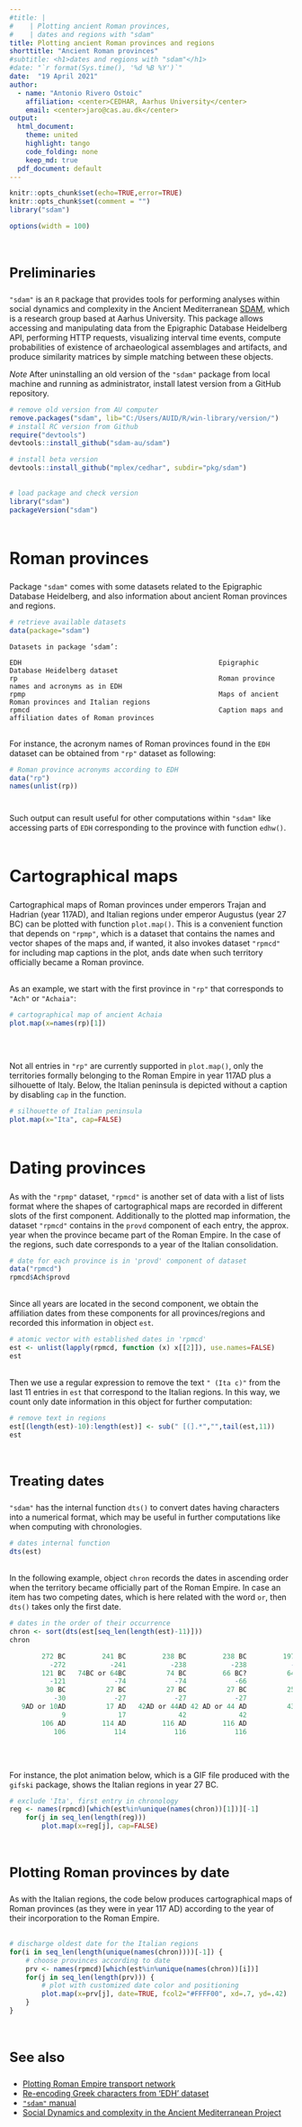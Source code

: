 ---
#title: |
#    | Plotting ancient Roman provinces, 
#    | dates and regions with "sdam"
title: Plotting ancient Roman provinces and regions
shorttitle: "Ancient Roman provinces"
#subtitle: <h1>dates and regions with "sdam"</h1>
#date: "`r format(Sys.time(), '%d %B %Y')`"
date:  "19 April 2021" 
author: 
  - name: "Antonio Rivero Ostoic"
    affiliation: <center>CEDHAR, Aarhus University</center>
    email: <center>jaro@cas.au.dk</center>
output:
  html_document:
    theme: united
    highlight: tango
    code_folding: none
    keep_md: true
  pdf_document: default
---

<style type="text/css">
h1, h4 {
  text-align: center;
  color: DarkRed;
}
h1.title {
  font-size: 24pt;
}
h2 {
  font-size: 22pt;
}
h3 {
  font-size: 18pt;
}
</style>


```{r setup, echo=FALSE, message=FALSE}
knitr::opts_chunk$set(echo=TRUE,error=TRUE)
knitr::opts_chunk$set(comment = "")
library("sdam")
```

```{r set-options, echo=FALSE, cache=FALSE}
options(width = 100)
```


<div style="margin-bottom:60px;"> </div>


### Preliminaries
`"sdam"` is an `R` package that provides tools for performing analyses within social dynamics and complexity in the
Ancient Mediterranean [SDAM](https://sdam-au.github.io/sdam-au/), which is a research group based at Aarhus University. 
This package allows accessing and manipulating data from the Epigraphic Database Heidelberg API, performing HTTP requests, 
visualizing interval time events, compute probabilities of existence of archaeological assemblages and artifacts, and 
produce similarity matrices by simple matching between these objects. 

*Note* After uninstalling an old version of the `"sdam"` package from local machine and running as administrator, 
install latest version from a GitHub repository. 

```{r sdam, echo=TRUE, eval=FALSE}
# remove old version from AU computer
remove.packages("sdam", lib="C:/Users/AUID/R/win-library/version/")
# install RC version from Github
require("devtools")
devtools::install_github("sdam-au/sdam")
```

```{r sdam0, echo=FALSE, eval=FALSE}
# install beta version
devtools::install_github("mplex/cedhar", subdir="pkg/sdam")
```

<div style="margin-bottom:30px;"> </div>


```{r}
# load package and check version
library("sdam")
packageVersion("sdam")
```



<div style="margin-bottom:60px;"> </div>


## Roman provinces
Package `"sdam"` comes with some datasets related to the Epigraphic Database Heidelberg, and also 
information about ancient Roman provinces and regions.


```{r, datasets, echo=TRUE, eval=FALSE}
# retrieve available datasets
data(package="sdam")
```


```
Datasets in package ‘sdam’:

EDH                                                 Epigraphic Database Heidelberg dataset
rp                                                  Roman province names and acronyms as in EDH
rpmp                                                Maps of ancient Roman provinces and Italian regions
rpmcd                                               Caption maps and affiliation dates of Roman provinces
```



<div style="margin-bottom:30px;"> </div>

For instance, the acronym names of Roman provinces found in the `EDH` dataset 
can be obtained from `"rp"` dataset as following:


```{r}
# Roman province acronyms according to EDH
data("rp")
names(unlist(rp))
```
<div style="margin-bottom:40px;"> </div>


Such output can result useful for other computations within `"sdam"` like accessing parts of `EDH` 
corresponding to the province with function `edhw()`. 


<div style="margin-bottom:60px;"> </div>


## Cartographical maps

Cartographical maps of Roman provinces under emperors Trajan and Hadrian (year 117AD), and Italian regions 
under emperor Augustus (year 27 BC) can be plotted with function `plot.map()`. This is a convenient function that 
depends on `"rpmp"`, which is a dataset that contains the names and vector shapes of the maps and, if wanted, 
it also invokes dataset `"rpmcd"` for including map captions in the plot, ands date when such territory officially 
became a Roman province.


<div style="margin-bottom:30px;"> </div>


As an example, we start with the first province in `"rp"` that corresponds to `"Ach"` or `"Achaia"`:

```{r, mapprov, echo=TRUE, eval=TRUE, out.width="70%", fig.align="center", fig.cap="year 117 AD"}
# cartographical map of ancient Achaia
plot.map(x=names(rp)[1])
```

<div style="margin-bottom:60px;"> </div>


Not all entries in `"rp"` are currently supported in `plot.map()`, only the territories 
formally belonging to the Roman Empire in year 117AD plus a silhouette of Italy. 
Below, the Italian peninsula is depicted without a caption by disabling `cap` in the function. 


```{r, mapita, echo=TRUE, eval=TRUE, out.width="70%", fig.align="center"}
# silhouette of Italian peninsula
plot.map(x="Ita", cap=FALSE)
```

<div style="margin-bottom:60px;"> </div>



## Dating provinces

As with the `"rpmp"` dataset, `"rpmcd"` is another set of data with a list of lists format 
where the shapes of cartographical maps are recorded in different slots of the first component. 
Additionally to the plotted map information, the dataset `"rpmcd"` contains in the `provd` 
component of each entry, the approx. year when the province became part of the Roman Empire. 
In the case of the regions, such date corresponds to a year of the Italian consolidation. 



```{r, provd, echo=TRUE, eval=TRUE}
# date for each province is in 'provd' component of dataset
data("rpmcd")
rpmcd$Ach$provd
```

<div style="margin-bottom:30px;"> </div>

Since all years are located in the second component, we obtain the affiliation dates from these components 
for all provinces/regions and recorded this information in object `est`. 

```{r, est, echo=-3, eval=TRUE}
# atomic vector with established dates in 'rpmcd' 
est <- unlist(lapply(rpmcd, function (x) x[[2]]), use.names=FALSE)
est
```

<div style="margin-bottom:30px;"> </div>

Then we use a regular expression to remove the text `" (Ita c)"` from the last 11 entries in `est` that 
correspond to the Italian regions. In this way, we count only date information in this object for further 
computation:


```{r, est2, echo=-3, eval=TRUE}
# remove text in regions
est[(length(est)-10):length(est)] <- sub(" [(].*","",tail(est,11))
est
```

<!-- ```{r estout, size="tiny", echo=TRUE, eval=FALSE}
# [1] "27 BC"          "30 BC"          "146 BC"         "63AD or 58AD"   "63AD or 14BC"   "63AD or 14BC"   "51 BC"          "105 AD"         "114 AD"         "133 BC"        
#[11] "116 AD"         "197 BC"         "51 BC"          "74BC or 64BC"   "43 AD"          "17 AD"          "64 BC"          "238 BC"         "66 BC?"         "58 or 30 BC"   
#[21] "74 BC"          "106 AD"         "32BC or 10AD"   "148 BC"         "25 BC"          "27 BC"          "27 BC"          "197 BC"         "272 BC"         "6 AD"          
#[31] "51 BC"          "197 BC"         "43 AD"          "42AD or 44AD"   "148 BC?"        "42 AD or 44 AD" "116 AD"         "6 AD"           "6 AD"           "121 BC"        
#[41] "16BC or 15BC"   "9AD or 10AD"    "9AD or 10AD"    "16BC or 15BC"   "238 BC"         "241 BC"         "64 BC"          "46 AD"          "272 BC"         "272 BC"        
#[51] "272 BC"         "272 BC"         "272 BC"         "272 BC"         "272 BC"         "272 BC"         "272 BC"         "272 BC"         "272 BC"
``` -->


<div style="margin-bottom:60px;"> </div>



### Treating dates

`"sdam"` has the internal function `dts()` to convert dates having characters into a numerical format, which may 
be useful in further computations like when computing with chronologies. 

```{r, dts, echo=TRUE, eval=FALSE}
# dates internal function
dts(est)
```


<!-- ```{r dtsout, size="tiny", echo=TRUE, eval=FALSE}
#         27 BC          30 BC         146 BC   63AD or 58AD   63AD or 14BC   63AD or 14BC          51 BC         105 AD         114 AD         133 BC         116 AD 
#           -27            -30           -146             63             63             63            -51            105            114           -133            116 
#        197 BC          51 BC   74BC or 64BC          43 AD          17 AD          64 BC         238 BC         66 BC?    58 or 30 BC          74 BC         106 AD 
#          -197            -51            -74             43             17            -64           -238            -66            -58            -74            106 
#  32BC or 10AD         148 BC          25 BC          27 BC          27 BC         197 BC         272 BC           6 AD          51 BC         197 BC          43 AD 
#           -32           -148            -25            -27            -27           -197           -272              6            -51           -197             43 
#  42AD or 44AD        148 BC? 42 AD or 44 AD         116 AD           6 AD           6 AD         121 BC   16BC or 15BC    9AD or 10AD    9AD or 10AD   16BC or 15BC 
#            42           -148             42            116              6              6           -121            -16              9              9            -16 
#        238 BC         241 BC          64 BC          46 AD         272 BC         272 BC         272 BC         272 BC         272 BC         272 BC         272 BC 
#          -238           -241            -64             46           -272           -272           -272           -272           -272           -272           -272 
#        272 BC         272 BC         272 BC         272 BC 
#          -272           -272           -272           -272
``` -->


<div style="margin-bottom:30px;"> </div>


In the following example, object `chron` records the dates in ascending order when the territory became officially part of the Roman Empire. 
In case an item has two competing dates, which is here related with the word `or`, then `dts()` takes only the first date. 



```{r, chron, echo=-3, eval=TRUE, size="tiny"}
# dates in the order of their occurrence
chron <- sort(dts(est[seq_len(length(est)-11)]))
chron
```

```{r chronout, size="tiny", echo=FALSE, eval=FALSE}
        272 BC         241 BC         238 BC         238 BC         197 BC         197 BC         197 BC         148 BC        148 BC?         146 BC         133 BC 
          -272           -241           -238           -238           -197           -197           -197           -148           -148           -146           -133 
        121 BC   74BC or 64BC          74 BC         66 BC?          64 BC          64 BC    58 or 30 BC          51 BC          51 BC          51 BC   32BC or 10AD 
          -121            -74            -74            -66            -64            -64            -58            -51            -51            -51            -32 
         30 BC          27 BC          27 BC          27 BC          25 BC   16BC or 15BC   16BC or 15BC           6 AD           6 AD           6 AD    9AD or 10AD 
           -30            -27            -27            -27            -25            -16            -16              6              6              6              9 
   9AD or 10AD          17 AD   42AD or 44AD 42 AD or 44 AD          43 AD          43 AD          46 AD   63AD or 58AD   63AD or 14BC   63AD or 14BC         105 AD 
             9             17             42             42             43             43             46             63             63             63            105 
        106 AD         114 AD         116 AD         116 AD 
           106            114            116            116
```

<div style="margin-bottom:60px;"> </div>

For instance, the plot animation below, which is a GIF file produced with the `gifski` package, shows the Italian regions in year 27 BC.


```{r, animation.hook="gifski", eval=TRUE, out.width="70%", fig.align="center", fig.cap="Italian regions under Augustus (27 BC)"}
# exclude 'Ita', first entry in chronology
reg <- names(rpmcd)[which(est%in%unique(names(chron))[1])][-1]
	for(j in seq_len(length(reg)))
		plot.map(x=reg[j], cap=FALSE)
```


<div style="margin-bottom:60px;"> </div>


### Plotting Roman provinces by date
As with the Italian regions, the code below produces cartographical maps of Roman provinces (as they were in year 117 AD) 
according to the year of their incorporation to the Roman Empire. 

<div style="margin-bottom:30px;"> </div>


```{r, animation.hook="gifski", echo=TRUE, eval=TRUE, out.width="70%", fig.align="center", fig.cap="Roman provinces as in year 117 AD"}
# discharge oldest date for the Italian regions
for(i in seq_len(length(unique(names(chron))))[-1]) {
	# choose provinces according to date
	prv <- names(rpmcd)[which(est%in%unique(names(chron))[i])]
	for(j in seq_len(length(prv))) {
		# plot with customized date color and positioning
		plot.map(x=prv[j], date=TRUE, fcol2="#FFFF00", xd=.7, yd=.42)
	}
}
```


<div style="margin-bottom:60px;"> </div>




<!-- Note that the positioning of the dates with `plot.map()` is for a `pdf` output and it may change with another format. 
Since this function depends on the `"grid"` package and not `"graphics"` you may need `"gridExtra"` for multiple plots rather 
that `par(mfrow=x,x)`. --> 


<div style="margin-bottom:60px;"> </div>



### See also

* [Plotting Roman Empire transport network](https://sdam-au.github.io/sdam/articles/TransportNetwork.html)
* [Re-encoding Greek characters from 'EDH' dataset](https://sdam-au.github.io/sdam/articles/Encoding.html)
<!-- * [R package `"sdam"`](https://sdam-au.github.io/sdam/) -->
* [`"sdam"` manual](https://github.com/mplex/cedhar/blob/master/typesetting/reports/sdam.pdf)
* [Social Dynamics and complexity in the Ancient Mediterranean Project](https://sdam-au.github.io/sdam-au/)



<div style="margin-bottom:60px;"> </div>

&nbsp;



